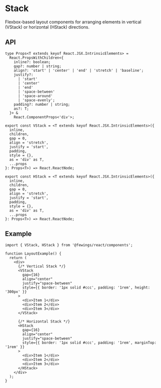 # Stack

Flexbox-based layout components for arranging elements in vertical (VStack) or horizontal (HStack) directions.

## API

```tsx
type Props<T extends keyof React.JSX.IntrinsicElements> =
  React.PropsWithChildren<{
    inline?: boolean;
    gap?: number | string;
    align?: 'start' | 'center' | 'end' | 'stretch' | 'baseline';
    justify?:
      | 'start'
      | 'center'
      | 'end'
      | 'space-between'
      | 'space-around'
      | 'space-evenly';
    padding?: number | string;
    as?: T;
  }> &
    React.ComponentProps<'div'>;

export const VStack = <T extends keyof React.JSX.IntrinsicElements>({
  inline,
  children,
  gap = 0,
  align = 'stretch',
  justify = 'start',
  padding,
  style = {},
  as = 'div' as T,
  ...props
}: Props<T>) => React.ReactNode;

export const HStack = <T extends keyof React.JSX.IntrinsicElements>({
  inline,
  children,
  gap = 0,
  align = 'stretch',
  justify = 'start',
  padding,
  style = {},
  as = 'div' as T,
  ...props
}: Props<T>) => React.ReactNode;
```

## Example

```tsx
import { VStack, HStack } from '@fewings/react/components';

function LayoutExample() {
  return (
    <div>
      {/* Vertical Stack */}
      <VStack
        gap={16}
        align="center"
        justify="space-between"
        style={{ border: '1px solid #ccc', padding: '1rem', height: '300px' }}
      >
        <div>Item 1</div>
        <div>Item 2</div>
        <div>Item 3</div>
      </VStack>

      {/* Horizontal Stack */}
      <HStack
        gap={16}
        align="center"
        justify="space-between"
        style={{ border: '1px solid #ccc', padding: '1rem', marginTop: '1rem' }}
      >
        <div>Item 1</div>
        <div>Item 2</div>
        <div>Item 3</div>
      </HStack>
    </div>
  );
}
```
